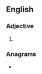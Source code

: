 ==English==

===Adjective===
{{head|en|superlative adjective}}

# {{en-superlative of|sincere}}

===Anagrams===
* {{anagrams|en|a=ceeinrsst|incesters|intercess|secretins}}